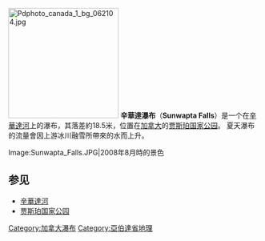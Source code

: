 [[File:Pdphoto_canada_1_bg_062104.jpg|220px]]
'''辛華達瀑布'''（'''Sunwapta Falls'''）是一个在[[辛華達河|辛華達河]]上的瀑布，其落差約18.5米，位置在[[加拿大|加拿大]]的[[贾斯珀国家公园|贾斯珀国家公园]]。
夏天瀑布的流量會因上游冰川融雪所帶來的水而上升。
<gallery>
Image:Sunwapta_Falls.JPG|2008年8月時的景色
</gallery>

==参见==
*[[辛華達河|辛華達河]]
*[[贾斯珀国家公园|贾斯珀国家公园]]

{{DEFAULTSORT:Sunwapta}}
[[Category:加拿大瀑布|Category:加拿大瀑布]]
[[Category:亞伯達省地理|Category:亞伯達省地理]]